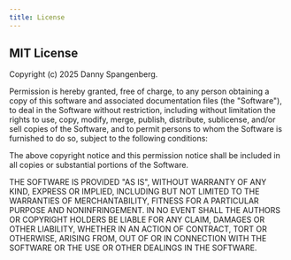 ```yaml
---
title: License
---
```


## MIT License

  Copyright (c) 2025 Danny Spangenberg.

  Permission is hereby granted, free of charge, to any person obtaining a copy of this software and associated
  documentation files (the "Software"), to deal in the Software without restriction, including without
  limitation the rights to use, copy, modify, merge, publish, distribute, sublicense, and/or sell copies of
  the Software, and to permit persons to whom the Software is furnished to do so, subject to the following
  conditions:

  The above copyright notice and this permission notice shall be included in all copies or substantial
  portions of the Software.

  THE SOFTWARE IS PROVIDED "AS IS", WITHOUT WARRANTY OF ANY KIND, EXPRESS OR IMPLIED, INCLUDING BUT NOT
  LIMITED TO THE WARRANTIES OF MERCHANTABILITY, FITNESS FOR A PARTICULAR PURPOSE AND NONINFRINGEMENT. IN NO
  EVENT SHALL THE AUTHORS OR COPYRIGHT HOLDERS BE LIABLE FOR ANY CLAIM, DAMAGES OR OTHER LIABILITY, WHETHER IN
  AN ACTION OF CONTRACT, TORT OR OTHERWISE, ARISING FROM, OUT OF OR IN CONNECTION WITH THE SOFTWARE OR THE USE
  OR OTHER DEALINGS IN THE SOFTWARE.
